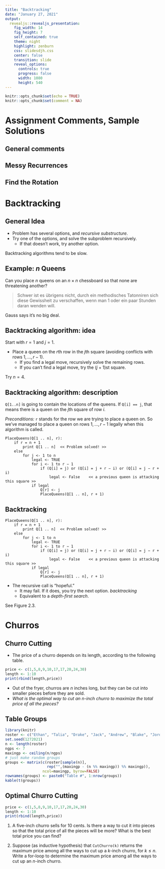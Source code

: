 ```yaml
---
title: "Backtracking"
date: "January 27, 2021"
output: 
  revealjs::revealjs_presentation:
    fig_width: 14
    fig_height: 7
    self_contained: true
    theme: night
    highlight: zenburn
    css: slidesdjh.css
    center: false
    transition: slide
    reveal_options:
      controls: true
      progress: false
      width: 1080
      height: 540
---
```


```r
knitr::opts_chunk$set(echo = TRUE)
knitr::opts_chunk$set(comment = NA)
```

# Assignment Comments, Sample Solutions

## General comments

## Messy Recurrences

## Find the Rotation


# Backtracking

## General Idea

- Problem has several options, and *recursive substructure.*
- Try one of the options, and solve the subproblem recursively.
    - If that doesn't work, try another option.
    
Backtracking algorithms tend to be slow.

## Example: $n$ Queens

Can you place $n$ queens on an $n\times n$ chessboard so that none are threatening another?

> Schwer ist es übrigens nicht, durch ein methodisches
Tatonniren sich diese Gewissheit zu verschaffen, wenn man 1 oder ein paar Stunden
daran wenden will.

Gauss says it's no big deal.

## {data-background="http://www.learnchessrules.com/images/quenmove.png" data-background-size="contain"}

## Backtracking algorithm: idea

Start with $r=1$ and $j = 1$. 

- Place a queen on the $r$th row in the $j$th square (avoiding conflicts with rows $1, \ldots, r-1$).
    - If you find a legal move, recursively solve the remaining rows.
    - If you can't find a legal move, try the $(j+1)$st square.

Try $n=4$.

## Backtracking algorithm: description

`Q[1..n]` is going to contain the locations of the queens. If `Q[i] == j`, that means there is a queen on the $j$th square of row $i$.

*Preconditions:* `r` stands for the row we are trying to place a queen on. So we've managed to place a queen on rows $1, \ldots, r-1$ legally when this algorithm is called.

```
PlaceQueens(Q[1 .. n], r):
    if r = n + 1
        print Q[1 .. n]  << Problem solved! >>
    else
        for j <- 1 to n
            legal <- TRUE
            for i <- 1 to r − 1
                if (Q[i] = j) or (Q[i] = j + r − i) or (Q[i] = j − r + i)
                    legal <- False    << a previous queen is attacking this square >>
            if legal
                Q[r] <- j
                PlaceQueens(Q[1 .. n], r + 1)
```

## Backtracking

```
PlaceQueens(Q[1 .. n], r):
    if r = n + 1
        print Q[1 .. n]  << Problem solved! >>
    else
        for j <- 1 to n
            legal <- TRUE
            for i <- 1 to r − 1
                if (Q[i] = j) or (Q[i] = j + r − i) or (Q[i] = j − r + i)
                    legal <- False    << a previous queen is attacking this square >>
            if legal
                Q[r] <- j
                PlaceQueens(Q[1 .. n], r + 1)
```

- The recursive call is "hopeful." 
    - It may fail. If it does, you try the next option. *backtracking*
    - Equivalent to a *depth-first search*.
    
See Figure 2.3.


# Churros

## {data-background="http://www.laxureria.com.mx/imago/productos.jpg" data-background-size="contain"}
    
## Churro Cutting

- The price of a churro depends on its length, according to the following table.

```r
price <- c(1,5,8,9,10,17,17,20,24,30)
length <- 1:10
print(rbind(length,price))
```

- Out of the fryer, churros are $n$ inches long, but they can be cut into smaller pieces before they are sold. 
- *What is the optimal way to cut an $n$-inch churro to maximize the total price of all the pieces?*

## Table Groups

```r
library(knitr)
roster <- c("Ethan", "Talia", "Drake", "Jack", "Andrew", "Blake", "Jordan", "Graham", "Kevin", "Logan", "Claire", "Bri", "Trevor", "James", "Kristen", "Levi", "Grace", "John", "Isaac", "Josiah", "Nathan")
set.seed(1272021) 
n <- length(roster)
ngps <- 7
maxingp <- ceiling(n/ngps)
# just make random groups
groups <- matrix(c(roster[sample(n)], 
                   rep("",(maxingp - (n %% maxingp)) %% maxingp)), 
                 ncol=maxingp, byrow=FALSE)
rownames(groups) <- paste0("Table #", 1:nrow(groups))
kable(t(groups))
```

## Optimal Churro Cutting

```r
price <- c(1,5,8,9,10,17,17,20,24,30)
length <- 1:10
print(rbind(length,price))
```

1. A five-inch churro sells for 10 cents. Is there a way to cut it into pieces so that the total price of all the pieces will be more? What is the best total price you can find?

2. Suppose (as inductive hypothesis) that `CutChurro(k)` returns the maximum price among all the ways to cut up a $k$-inch churro, for $k\leq n$. Write a for-loop to determine the maximum price among all the ways to cut up an $n$-inch churro.


